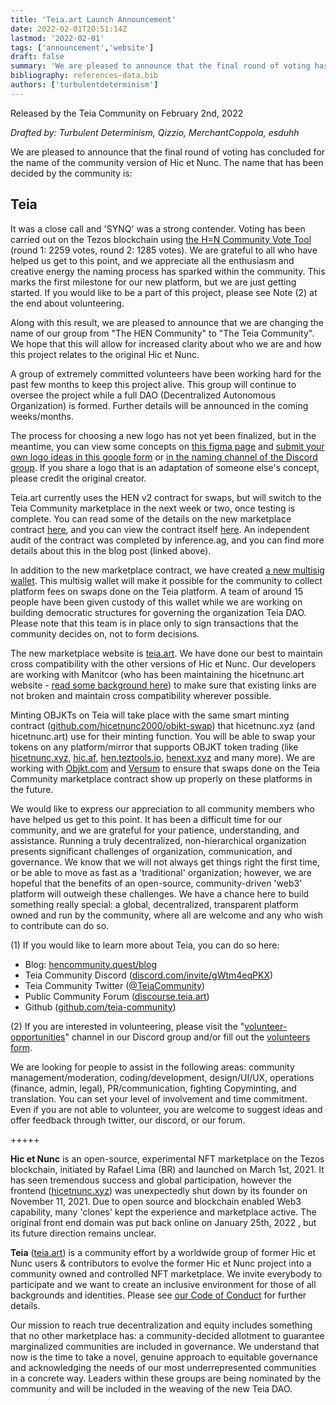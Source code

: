 ```yaml
---
title: 'Teia.art Launch Announcement'
date: 2022-02-01T20:51:14Z
lastmod: '2022-02-01'
tags: ['announcement','website']
draft: false
summary: 'We are pleased to announce that the final round of voting has concluded for the name of the community version of Hic et Nunc.'
bibliography: references-data.bib
authors: ['turbulentdeterminism']
---
```


Released by the Teia Community on February 2nd, 2022

*Drafted by: Turbulent Determinism, Qizzio, MerchantCoppola, esduhh*

We are pleased to announce that the final round of voting has concluded for the name of the community version of Hic et Nunc. The name that has been decided by the community is:

## Teia

It was a close call and 'SYNQ' was a strong contender. Voting has been carried out on the Tezos blockchain using [the H=N Community Vote Tool](https://vote.hencommunity.quest/) (round 1: 2259 votes, round 2: 1285 votes). We are grateful to all who have helped us get to this point, and we appreciate all the enthusiasm and creative energy the naming process has sparked within the community. This marks the first milestone for our new platform, but we are just getting started. If you would like to be a part of this project, please see Note (2) at the end about volunteering.

Along with this result, we are pleased to announce that we are changing the name of our group from "The HEN Community" to "The Teia Community". We hope that this will allow for increased clarity about who we are and how this project relates to the original Hic et Nunc.

A group of extremely committed volunteers have been working hard for the past few months to keep this project alive. This group will continue to oversee the project while a full DAO (Decentralized Autonomous Organization) is formed. Further details will be announced in the coming weeks/months. 

The process for choosing a new logo has not yet been finalized, but in the meantime, you can view some concepts on [this figma page](https://melm.notion.site/TEIA-Logo-Proposals-7dab67576b2b481fb7ec3cb99e80cebd)  and [submit your own logo ideas in this google form](https://docs.google.com/forms/d/e/1FAIpQLSe27ZughzLlh44BQXjrXto4b9qRTAB9SX-d-YMTCUPYdD6lRg/viewform?usp=sf_link) or [in the naming channel of the Discord group](https://discord.com/channels/908672304236625970/909355171455336489). If you share a logo that is an adaptation of someone else's concept, please credit the original creator.

Teia.art currently uses the HEN v2 contract for swaps, but will switch to the Teia Community marketplace in the next week or two, once testing is complete. You can read some of the details on the new marketplace contract [here](https://hencommunity.quest/blog/introducing-henc-smart-contracts), and you can view the contract itself [here](https://github.com/teia-community/objkt-swap/blob/3.0.0/smart-py/marketplace.py). An independent audit of the contract was completed by inference.ag, and you can find more details about this in the blog post (linked above).

In addition to the new marketplace contract, we have created [a new multisig wallet](https://github.com/jagracar/tezos-smart-contracts/blob/1.0.0/python/contracts/multisignWalletContract.py). This multisig wallet will make it possible for the community to collect platform fees on swaps done on the Teia platform. A team of around 15 people have been given custody of this wallet while we are working on building democratic structures for governing the organization Teia DAO. Please note that this team is in place only to sign transactions that the community decides on, not to form decisions.

The new marketplace website is [teia.art](https://teia.art). We have done our best to maintain cross compatibility with the other versions of Hic et Nunc. Our developers are working with Manitcor (who has been maintaining the hicetnunc.art website - [read some background here](https://discourse.teia.art/t/hi-im-joe-founder-of-integro-labs-and-teztools-i-will-be-your-custodian-for-this-journey/300)) to make sure that existing links are not broken and maintain cross compatibility wherever possible.

Minting OBJKTs on Teia will take place with the same smart minting contract ([github.com/hicetnunc2000/objkt-swap](https://github.com/hicetnunc2000/objkt-swap)) that hicetnunc.xyz (and hicetnunc.art) use for their minting function. You will be able to swap your tokens on any platform/mirror that supports OBJKT token trading (like [hicetnunc.xyz](https://www.hicetnunc.xyz/), [hic.af](https://hic.af/), [hen.teztools.io](https://hen.teztools.io/), [henext.xyz](https://www.henext.xyz/) and many more). We are working with [Objkt.com](https://objkt.com/) and [Versum](https://versum.xyz/) to ensure that swaps done on the Teia Community marketplace contract show up properly on these platforms in the future.

We would like to express our appreciation to all community members who have helped us get to this point. It has been a difficult time for our community, and we are grateful for your patience, understanding, and assistance. Running a truly decentralized, non-hierarchical organization presents significant challenges of organization, communication, and governance. We know that we will not always get things right the first time, or be able to move as fast as a 'traditional' organization; however, we are hopeful that the benefits of an open-source, community-driven 'web3' platform will outweigh these challenges. We have a chance here to build something really special: a global, decentralized, transparent platform owned and run by the community, where all are welcome and any who wish to contribute can do so.

(1) If you would like to learn more about Teia, you can do so here:    
* Blog: [hencommunity.quest/blog](https://hencommunity.quest/blog)    
* Teia Community Discord ([discord.com/invite/gWtm4eqPKX](https://discord.com/invite/gWtm4eqPKX))    
* Teia Community Twitter ([@TeiaCommunity](https://twitter.com/TeiaCommunity))
* Public Community Forum ([discourse.teia.art](https://discourse.teia.art/))    
* Github ([github.com/teia-community](https://github.com/teia-community))   

(2) If you are interested in volunteering, please visit the "[volunteer-opportunities](https://discord.com/channels/908672304236625970/922115509363818566)" channel in our Discord group and/or fill out the [volunteers form](https://docs.google.com/forms/d/e/1FAIpQLSenb-_1FH3pyeQclVME9Bv12Tc5WzMN6ZYOYoHQckIIMrhjxw/viewform). 

We are looking for people to assist in the following areas: community management/moderation, coding/development, design/UI/UX, operations (finance, admin, legal), PR/communication, fighting Copyminting, and translation. You can set your level of involvement and time commitment. Even if you are not able to volunteer, you are welcome to suggest ideas and offer feedback through twitter, our discord, or our forum.

+++++

**Hic et Nunc** is an open-source, experimental NFT marketplace on the Tezos blockchain, initiated by Rafael Lima (BR) and launched on March 1st, 2021. It has seen tremendous success and global participation, however the frontend ([hicetnunc.xyz](https://www.hicetnunc.xyz/)) was unexpectedly shut down by its founder on November 11, 2021. Due to open source and blockchain enabled Web3 capability, many 'clones' kept the experience and marketplace active. The original front end domain was put back online on January 25th, 2022 , but its future direction remains unclear. 

**Teia** ([teia.art](https://teia.art/)) is a community effort by a worldwide group of former Hic et Nunc users & contributors to evolve the former Hic et Nunc project into a community owned and controlled NFT marketplace. We invite everybody to participate and we want to create an inclusive environment for those of all backgrounds and identities. Please see [our Code of Conduct](https://www.notion.so/hen-community/Code-of-Conduct-Terms-Conditions-Core-Values-b79fc969a66246f18706be742d2e7baf) for further details. 

Our mission to reach true decentralization and equity includes something that no other marketplace has: a community-decided allotment to guarantee marginalized communities are included in governance. We understand that now is the time to take a novel, genuine approach to equitable governance and acknowledging the needs of our most underrepresented communities in a concrete way. Leaders within these groups are being nominated by the community and will be included in the weaving of the new Teia DAO.
